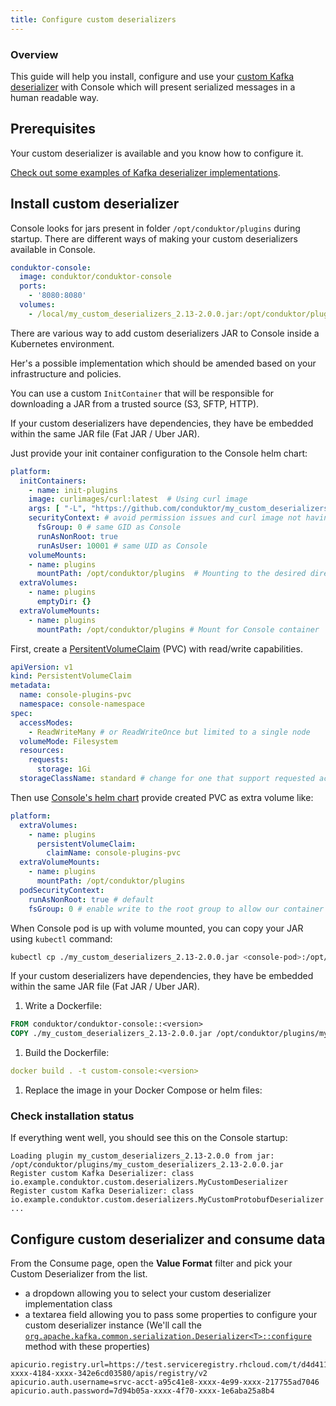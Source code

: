 ```yaml
---
title: Configure custom deserializers
---
```


### Overview

This guide will help you install, configure and use your [custom Kafka deserializer](https://kafka.apache.org/37/javadoc/org/apache/kafka/common/serialization/Deserializer.html) with Console  which will present serialized messages in a human readable way.

## Prerequisites

Your custom deserializer is available and you know how to configure it.

[Check out some examples of Kafka deserializer implementations](https://github.com/conduktor/my_custom_deserializers).

## Install custom deserializer

Console looks for jars present in folder `/opt/conduktor/plugins` during startup. There are different ways of making your custom deserializers available in Console.

<Tabs>
<TabItem value="Docker Compose" label="Docker Compose">

```yml
conduktor-console:
  image: conduktor/conduktor-console
  ports:
    - '8080:8080'
  volumes:
    - /local/my_custom_deserializers_2.13-2.0.0.jar:/opt/conduktor/plugins/my_custom_deserializers_2.13-2.0.0.jar
```

</TabItem>
<TabItem value="Kubernetes" label="Kubernetes">

There are various way to add custom deserializers JAR to Console inside a Kubernetes environment.

Her's a possible implementation which should be amended based on your infrastructure and policies.

<Tabs>
<TabItem value="init" label="InitContainer">

You can use a custom `InitContainer` that will be responsible for downloading a JAR from a trusted source (S3, SFTP, HTTP).

<Info>
If your custom deserializers have dependencies, they have be embedded within the same JAR file (Fat JAR / Uber JAR).
</Info>

Just provide your init container configuration to the Console helm chart:

```yaml title="console-values.yaml"
platform:
  initContainers:
    - name: init-plugins
    image: curlimages/curl:latest  # Using curl image
    args: [ "-L", "https://github.com/conduktor/my_custom_deserializers/releases/download/2.0.0/my_custom_deserializers_2.13-2.0.0.jar", "-o", "/opt/conduktor/plugins/my_custom_deserializers_2.13-2.0.0.jar" ]    
    securityContext: # avoid permission issues and curl image not having numeral UID error
      fsGroup: 0 # same GID as Console
      runAsNonRoot: true
      runAsUser: 10001 # same UID as Console
    volumeMounts:
    - name: plugins
      mountPath: /opt/conduktor/plugins  # Mounting to the desired directory
  extraVolumes:
    - name: plugins
      emptyDir: {}
  extraVolumeMounts:
    - name: plugins
      mountPath: /opt/conduktor/plugins # Mount for Console container
```

</TabItem>
<TabItem value="PVC" label="PersistentVolumeClaim">

First, create a [PersitentVolumeClaim](https://kubernetes.io/docs/concepts/storage/persistent-volumes/#persistentvolumeclaims) (PVC) with read/write capabilities.

```yaml title="PVC.yaml"
apiVersion: v1
kind: PersistentVolumeClaim
metadata:
  name: console-plugins-pvc
  namespace: console-namespace
spec:
  accessModes:
    - ReadWriteMany # or ReadWriteOnce but limited to a single node
  volumeMode: Filesystem
  resources:
    requests:
      storage: 1Gi
  storageClassName: standard # change for one that support requested accessModes
```

Then use [Console's helm chart](/platform/get-started/installation/get-started/kubernetes/) provide created PVC as extra volume like:

```yaml title="console-values.yaml"
platform:
  extraVolumes:
    - name: plugins
      persistentVolumeClaim:
        claimName: console-plugins-pvc
  extraVolumeMounts:
    - name: plugins
      mountPath: /opt/conduktor/plugins
  podSecurityContext:
    runAsNonRoot: true # default
    fsGroup: 0 # enable write to the root group to allow our container user to write on plugin volume
```

When Console pod is up with volume mounted, you can copy your JAR using `kubectl` command:

```sh
kubectl cp ./my_custom_deserializers_2.13-2.0.0.jar <console-pod>:/opt/conduktor/plugins/my_custom_deserializers_2.13-2.0.0.jar -n console-namespace
```

</TabItem>
</Tabs>

</TabItem>
<TabItem value="Extend Console Image" label="Extend Console image">

<Info>
If your custom deserializers have dependencies, they have be embedded within the same JAR file (Fat JAR / Uber JAR).
</Info>

1. Write a Dockerfile:

```Dockerfile
FROM conduktor/conduktor-console::<version>
COPY ./my_custom_deserializers_2.13-2.0.0.jar /opt/conduktor/plugins/my_custom_deserializers_2.13-2.0.0.jar
```

1. Build the Dockerfile:

```yaml
docker build . -t custom-console:<version>
```

1. Replace the image in your Docker Compose or helm files:

</TabItem>
</Tabs>

### Check installation status

If everything went well, you should see this on the Console startup:

```
Loading plugin my_custom_deserializers_2.13-2.0.0 from jar: /opt/conduktor/plugins/my_custom_deserializers_2.13-2.0.0.jar
Register custom Kafka Deserializer: class io.example.conduktor.custom.deserializers.MyCustomDeserializer
Register custom Kafka Deserializer: class io.example.conduktor.custom.deserializers.MyCustomProtobufDeserializer
...
```

## Configure custom deserializer and consume data

From the Consume page, open the **Value Format** filter and pick your Custom Deserializer from the list.

- a dropdown allowing you to select your custom deserializer implementation class
- a textarea field allowing you to pass some properties to configure your custom deserializer instance (We'll call the [`org.apache.kafka.common.serialization.Deserializer<T>::configure`](<https://kafka.apache.org/37/javadoc/org/apache/kafka/common/serialization/Deserializer.html#configure(java.util.Map,boolean)>) method with these properties)

```properties title="Properties example"
apicurio.registry.url=https://test.serviceregistry.rhcloud.com/t/d4d411af-xxxx-4184-xxxx-342e6cd03580/apis/registry/v2
apicurio.auth.username=srvc-acct-a95c41e8-xxxx-4e99-xxxx-217755ad7046
apicurio.auth.password=7d94b05a-xxxx-4f70-xxxx-1e6aba25a8b4
```
